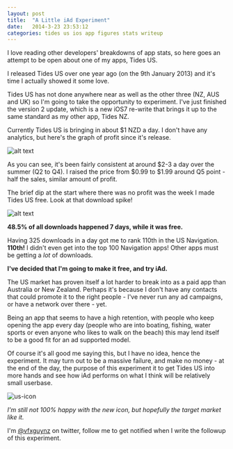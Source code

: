 ```yaml
---
layout: post
title:  "A Little iAd Experiment"
date:   2014-3-23 23:53:12
categories: tides us ios app figures stats writeup
---
```


I love reading other developers' breakdowns of app stats, so here goes an attempt to be open about one of my apps, Tides US.

I released Tides US over one year ago (on the 9th January 2013) and it's time I actually showed it some love. 

Tides US has not done anywhere near as well as the other three (NZ, AUS and UK) so I'm going to take the opportunity to experiment. I've just finished the version 2 update, which is a new iOS7 re-write that brings it up to the same standard as my other app, Tides NZ.

Currently Tides US is bringing in about $1 NZD a day. I don't have any analytics, but here's the graph of profit since it's release.

![alt text](./us-sales@2x.png "Tides US Sales")

As you can see, it's been fairly consistent at around $2-3 a day over the summer (Q2 to Q4). I raised the price from $0.99 to $1.99 around Q5 point - half the sales, similar amount of profit.

The brief dip at the start where there was no profit was the week I made Tides US free. Look at that download spike!

![alt text](./us-units@2x.png "Tides US Sales")

 **48.5% of all downloads happened 7 days, while it was free.**
 
Having 325 downloads in a day got me to rank 110th in the US Navigation. **110th!** I didn't even get into the top 100 Navigation apps! Other apps must be getting a *lot* of downloads.
 
**I've decided that I'm going to make it free, and try iAd.**

The US market has proven itself a lot harder to break into as a paid app than Australia or New Zealand. Perhaps it's because I don't have any contacts that could promote it to the right people - I've never run any ad campaigns, or have a network over there - yet.

Being an app that seems to have a high retention, with people who keep opening the app every day (people who are into boating, fishing, water sports or even anyone who likes to walk on the beach) this may lend itself to be a good fit for an ad supported model.

Of course it's all good me saying this, but I have no idea, hence the experiment. It may turn out to be a massive failure, and make no money - at the end of the day, the purpose of this experiment it to get Tides US into more hands and see how iAd performs on what I think will be relatively small userbase.

![us-icon](./us-icon@2x.png)

*I'm still not 100% happy with the new icon, but hopefully the target market like it.*

I'm [@vfxguynz](https://twitter.com/vfxguynz) on twitter, follow me to get notified when I write the followup of this experiment. 

